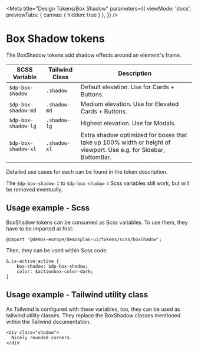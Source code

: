 
<Meta
  title="Design Tokens/Box Shadow"
  parameters={{
    viewMode: 'docs',
    previewTabs: {
      canvas: {
        hidden: true
      }
    },
  }} />

# Box Shadow tokens

The BoxShadow tokens add shadow effects around an element's frame.

| SCSS Variable      | Tailwind Class | Description                                                                                                  |
|--------------------|----------------|--------------------------------------------------------------------------------------------------------------|
| `$dp-box-shadow`   | `.shadow`      | Default elevation. Use for Cards + Buttons.                                                                 |
| `$dp-box-shadow-md`| `.shadow-md`   | Medium elevation. Use for Elevated Cards + Buttons.                                                         |
| `$dp-box-shadow-lg`| `.shadow-lg`   | Highest elevation. Use for Modals.                                                                          |
| `$dp-box-shadow-xl`| `.shadow-xl`   | Extra shadow optimized for boxes that take up 100% width or height of viewport. Use e.g. for Sidebar, BottomBar. |

Detailed use cases for each can be found in the token description.

The `$dp-box-shadow-1` to `$dp-box-shadow-4` Scss variables still work, but will be removed eventually.

## Usage example - Scss

BoxShadow tokens can be consumed as Scss variables. To use them, they have to be imported at first:

```
@import '@demos-europe/demosplan-ui/tokens/scss/boxShadow';
```

Then, they can be used within Scss code:

```
&.is-active:active {
    box-shadow: $dp-box-shadow;
    color: $actionbox-color-dark;
}
```

## Usage example - Tailwind utility class

As Tailwind is configured with these variables, too, they can be used as tailwind utility classes.
They replace the BoxShadow classes mentioned within the Tailwind documentation.

```
<div class="shadow">
  Nicely rounded corners.
</div
```
